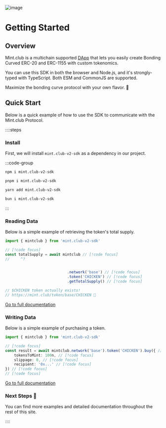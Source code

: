 ![image](https://github.com/Steemhunt/mint.club-v2-contract/assets/1332279/66ce69bd-7ebd-4d58-b064-f82053b51b5a)

# Getting Started

## Overview

Mint.club is a multichain supported [DApp](https://mint.club) that lets you easily create Bonding Curved ERC-20 and ERC-1155 with custom tokenomics.

You can use this SDK in both the browser and Node.js, and it's strongly-typed with TypeScript. Both ESM and CommonJS are supported.

Maximize the bonding curve protocol with your own flavor. 🍏

## Quick Start

Below is a quick example of how to use the SDK to communicate with the Mint.club Protocol.

::::steps

### Install

First, we will install `mint.club-v2-sdk` as a dependency in our project.

:::code-group

```bash [npm]
npm i mint.club-v2-sdk
```

```bash [pnpm]
pnpm i mint.club-v2-sdk
```

```bash [yarn]
yarn add mint.club-v2-sdk
```

```bash [bun]
bun i mint.club-v2-sdk
```

:::

### Reading Data

Below is a simple example of retrieving the token's total supply.

```ts twoslash [app.ts]
import { mintclub } from 'mint.club-v2-sdk'

// [!code focus]
const totalSupply = await mintclub // [!code focus]
//     ^?


							.network('base') // [!code focus]
							.token('CHICKEN') // [!code focus]
							.getTotalSupply() // [!code focus]

// $CHICKEN token actually exists! 
// https://mint.club/token/base/CHICKEN 🐔 
```

[Go to full documentation](/docs/sdk/introduction)

### Writing Data

Below is a simple example of purchasing a token.

```ts twoslash [app.ts]
import { mintclub } from 'mint.club-v2-sdk'

// [!code focus]
const result = await mintclub.network('base').token('CHICKEN').buy({ // [!code focus]
	tokensToMint: 100n, // [!code focus]
	slippage: 0, // [!code focus]
	recipient: '0x...' // [!code focus]
}) // [!code focus]
// [!code focus]
```

[Go to full documentation](/docs/sdk/introduction)

### Next Steps 🎊

You can find more examples and detailed documentation throughout the rest of this site.

::::
